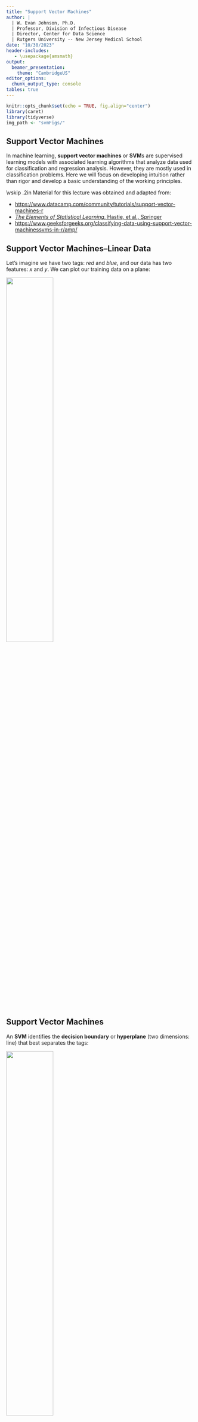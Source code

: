 ```yaml
---
title: "Support Vector Machines"
author: | 
  | W. Evan Johnson, Ph.D.
  | Professor, Division of Infectious Disease
  | Director, Center for Data Science
  | Rutgers University -- New Jersey Medical School
date: "10/30/2023"
header-includes:
   - \usepackage{amsmath}
output: 
  beamer_presentation:
    theme: "CambridgeUS"
editor_options: 
  chunk_output_type: console
tables: true
---
```


```r
knitr::opts_chunk$set(echo = TRUE, fig.align="center")
library(caret)
library(tidyverse)
img_path <- "svmFigs/"
```

## Support Vector Machines
In machine learning, **support vector machines** or **SVM**s are supervised learning models with associated learning algorithms that analyze data used for classification and regression analysis. However, they are mostly used in classification problems. Here we will focus on developing intuition rather than rigor and develop a basic understanding of the working principles.

\vskip .2in
Material for this lecture was obtained and adapted from: 
\footnotesize

* [https://www.datacamp.com/community/tutorials/support-vector-machines-r](https://www.datacamp.com/community/tutorials/support-vector-machines-r) 
* [_The Elements of Statistical Learning_, Hastie, et al., Springer](https://hastie.su.domains/Papers/ESLII.pdf)
* [https://www.geeksforgeeks.org/classifying-data-using-support-vector-machinessvms-in-r/amp/](https://www.geeksforgeeks.org/classifying-data-using-support-vector-machinessvms-in-r/amp/)

## Support Vector Machines--Linear Data
Let’s imagine we have two tags: _red_ and _blue_, and our data has two features: $x$ and $y$. We can plot our training data on a plane:

\center
![](svmFigs/svm1.png){width=50%}

## Support Vector Machines
An **SVM** identifies the **decision boundary** or **hyperplane** (two dimensions: line) that best separates the tags:

\center
![](svmFigs/svm2.png){width=50%}


## Support Vector Machines
But, what exactly is the best hyperplane? For SVM, it’s the one that maximizes the margins from the data from both tags:
\center
![](svmFigs/svm3.png){width=50%}

## A Look into SVM Methodology
\center
![](svmFigs/TESL1.png){width=75%}

## A Look into SVM Methodology
\center
![](svmFigs/TESL3.png){width=75%}


## A Look into SVM Methodology
\center
![](svmFigs/TESL2.png){width=75%}


## A Look into SVM Methodology
\center
![](svmFigs/TESL4.png){width=90%}


## Support Vector Machines in R

First generate some data in 2 dimensions, and make them a little separated:
\small
```r
set.seed(10111)
x = matrix(rnorm(40), 20, 2)
y = rep(c(-1, 1), c(10, 10))
x[y == 1,] = x[y == 1,] + 1
plot(x, col = y + 3, pch = 19)
```

## Support Vector Machines in R
We will use the **e1071** package which contains the svm function and make a dataframe of the data, turning $y$ into a factor variable. <!--After that, you make a call to svm on this dataframe, using y as the response variable and other variables as the predictors. The dataframe will have unpacked the matrix x into 2 columns named x1 and x2. You tell SVM that the kernel is linear, the tune-in parameter cost is 10, and scale equals false. In this example, you ask it not to standardize the variables.-->

\scriptsize
```r
library(e1071)
dat = data.frame(x, y = as.factor(y))
svmfit = svm(y ~ ., data = dat, kernel = "linear", cost = 10, scale = FALSE)
print(svmfit)
```

<!--Printing the svmfit gives its summary. You can see that the number of support vectors is 6 - they are the points that are close to the boundary or on the wrong side of the boundary.-->

## Support Vector Machines in R

There's a plot function for SVM that shows the decision boundary<!--, as you can see below. It doesn't seem there's much control over the colors. It breaks with convention since it puts x2 on the horizontal axis and x1 on the vertical axis.-->

```r
plot(svmfit, dat)
```

## Support Vector Machines in R
Or plotting it more cleanly:
```r
make.grid = function(x, n = 75) {
  grange = apply(x, 2, range)
  x1 = seq(from = grange[1,1], to = grange[2,1], length = n)
  x2 = seq(from = grange[1,2], to = grange[2,2], length = n)
  expand.grid(X1 = x1, X2 = x2)
}
xgrid = make.grid(x)
```

\scriptsize
```r
ygrid = predict(svmfit, xgrid)
plot(xgrid, col = c("red","blue")[as.numeric(ygrid)], pch = 20, cex = .2)
points(x, col = y + 3, pch = 19)
points(x[svmfit$index,], pch = 5, cex = 2)
```


## Support Vector Machines in R
Unfortunately, the svm function is not too friendly, in that you have to do some work to get back the linear coefficients. The reason is probably that this only makes sense for linear kernels, and the function is more general. So let's use a formula to extract the coefficients more efficiently. You extract $\beta$ and $\beta_0$, which are the linear coefficients.


```r
beta = drop(t(svmfit$coefs)%*%x[svmfit$index,])
beta0 = svmfit$rho
```


Now you can replot the points on the grid, then put the points back in (including the support vector points). Then you can use the coefficients to draw the decision boundary using a simple equation of the form:

$$\beta_0+x_1\beta_1+x_2\beta_2=0$$

## Support Vector Machines in R
Now plotting the lines on the graph:
\footnotesize
```r
plot(xgrid, col = c("red", "blue")[as.numeric(ygrid)], pch = 20, cex = .2)
points(x, col = y + 3, pch = 19)
points(x[svmfit$index,], pch = 5, cex = 2)
abline(beta0 / beta[2], -beta[1] / beta[2])
abline((beta0 - 1) / beta[2], -beta[1] / beta[2], lty = 2)
abline((beta0 + 1) / beta[2], -beta[1] / beta[2], lty = 2)
```

## Support Vector Machines--Non-Linear Data
Now the examples before were easy since clearly, the data was linearly separable. Often things aren’t that simple. Take a look at this case:
\center
![](svmFigs/svm4.png){width=60%}

## Support Vector Machines
It’s pretty clear that there’s not a linear decision boundary (a single straight line that separates both tags). However, the vectors are very clearly segregated, and it looks as though it should be easy to separate them.

So here’s what we’ll do: we will add a third dimension. Up until now, we had two dimensions: $x$ and $y$. We create a new $z$ dimension, and we rule that it be calculated a certain way that is convenient for us: $z=x^2+y^2$ (you’ll notice that’s the equation for a circle).


## Support Vector Machines
his will give us a three-dimensional space. Taking a slice of that space:
\center
![](svmFigs/svm5.png){width=60%}

## Support Vector Machines
What can SVM do with this? Let’s see:

\hfil ![](svmFigs/svm6.png){width=50%} \hfil

That’s great! Note that since we are in three dimensions now, the hyperplane is a plane parallel to the $x$ axis at a certain $z$ (let’s say $z$=1).

## Support Vector Machines
What’s left is mapping it back to two dimensions:

\hfil ![](svmFigs/svm7.png){width=50%} \hfil

And there we go! Our decision boundary is a circumference of radius 1, which separates both tags using SVM.


## Kernel Trick
In this example, we found a way to classify nonlinear data by cleverly mapping our space to a higher dimension. However, it turns out that calculating this transformation can get pretty computationally expensive: there can be a lot of new dimensions, each one of them possibly involving a complicated calculation. Doing this for every vector in the dataset can be a lot of work, so it’d be great if we could find a cheaper solution.

## Kernel Trick
Here’s a trick: SVM doesn’t need the actual vectors to work its magic, it actually can get by only with the dot products between them. This means that we can sidestep the expensive calculations of the new dimensions! This is what we do instead:

* Imagine the new space we want: $$z=x^2+y^2$$
* Figure out what the dot product in that space looks like: $$a\cdot b = x_a\cdot x_b + y_a\cdot y_b + z_a\cdot z_b = x_a\cdot x_b + y_a\cdot y_b + (x_a^2+y_a^2)\cdot (x_b^2+y_b^2)$$
* Tell SVM to do its thing, but using the new dot product---we call this a **kernel function**.

## Kernel Trick
This often called the **kernel trick**, which enlarges the feature space in order to accommodate a non-linear boundary between the classes. 

Common types of kernels used to separate non-linear data are _polynomial_ kernels, _radial basis_ kernels, and _linear_ kernels (which are the same as support vector classifiers). Simply, these kernels transform our data to pass a linear hyperplane and thus classify our data.

## Support Vector Machines in R: Non-linear SVM
Now let's apply a non-linear (polynomial) SVM to our prior simulated dataset. 
\scriptsize
```r
library(e1071)
dat = data.frame(x, y = as.factor(y))
svmfit = svm(y ~ ., data = dat, 
             kernel = "polynomial", cost = 10, scale = FALSE)
print(svmfit)
```


## Support Vector Machines in R: Non-linear SVM
Plotting the result:
```r
ygrid = predict(svmfit, xgrid)
plot(xgrid, col = c("red","blue")[as.numeric(ygrid)], pch = 20, cex = .2)
points(x, col = y + 3, pch = 19)
points(x[svmfit$index,], pch = 5, cex = 2)
```

## Support Vector Machines in R: Non-linear SVM
Here is a more complex example from _Elements of Statistical Learning_, where the decision boundary needs to be non-linear and there is no clear separation. 
\scriptsize
```r
#download.file(
#  "http://www-stat.stanford.edu/~tibs/ElemStatLearn/datasets/ESL.mixture.rda", 
#  destfile='ESL.mixture.rda')
rm(x,y)
load(file = "ESL.mixture.rda")
attach(ESL.mixture)
names(ESL.mixture)
```

## Support Vector Machines in R: Non-linear SVM
Plotting the data:
```r
plot(x, col = y + 1)
```


## Support Vector Machines in R: Non-linear SVM
Now make a data frame with the response $y$, and turn that into a factor. We will fit an SVM with radial kernel.
\scriptsize
```r
dat = data.frame(y = factor(y), x)
fit = svm(factor(y) ~ ., data = dat, scale = FALSE, 
          kernel = "radial", cost = 5)
print(fit)
```


## Support Vector Machines in R: Non-linear SVM

It's time to create a grid and  predictions. We use `expand.grid` to create the grid, predict each of the values on the grid, and plot them:
\scriptsize
```r
xgrid = expand.grid(X1 = px1, X2 = px2)
ygrid = predict(fit, xgrid)
plot(xgrid, col = as.numeric(ygrid), pch = 20, cex = .2)
points(x, col = y + 1, pch = 19)
```

## Support Vector Machines in R: Non-linear SVM

Plotting with a contour:
```r
func = predict(fit, xgrid, decision.values = TRUE)
func = attributes(func)$decision

xgrid = expand.grid(X1 = px1, X2 = px2)
ygrid = predict(fit, xgrid)
plot(xgrid, col = as.numeric(ygrid), pch = 20, cex = .2)
points(x, col = y + 1, pch = 19)

contour(px1, px2, matrix(func, 69, 99), level = 0, add = TRUE, lwd=2)
#contour(px1, px2, matrix(func, 69, 99), level = 0.5, add = TRUE, col = "blue", lwd = 2)
```

## Advantages and Disadvantages of SVMs
**Advantages:**

* **High Dimensionality:** SVM is an effective tool in high-dimensional spaces, which is particularly applicable to document classification and sentiment analysis where the dimensionality can be extremely large.
* **Memory Efficiency:** Since only a subset of the training points are used in the actual decision process of assigning new members, just these points need to be stored in memory (and calculated upon) when making decisions.
* **Versatility:** Class separation is often highly non-linear. The ability to apply new kernels allows substantial flexibility for the decision boundaries, leading to greater classification performance.

## Advantages and Disadvantages of SVMs
**Disadvantages:**

* **Kernel Selection:** SVMs are very sensitive to the choice of the kernel parameters. In situations where the number of features for each object exceeds the number of training data samples, SVMs can perform poorly. This can be seen intuitively as if the feature space is much larger than the samples. Then there are less effective support vectors on which to support the optimal linear hyperplanes.
* **Non-Probabilistic:** Since the classifier works by placing objects above and below a classifying hyperplane, there is no direct probabilistic interpretation for group membership. However, one potential metric to determine the "effectiveness" of the classification is how far from the decision boundary the new point is.

## Session Info
\tiny
```r
sessionInfo()
```

